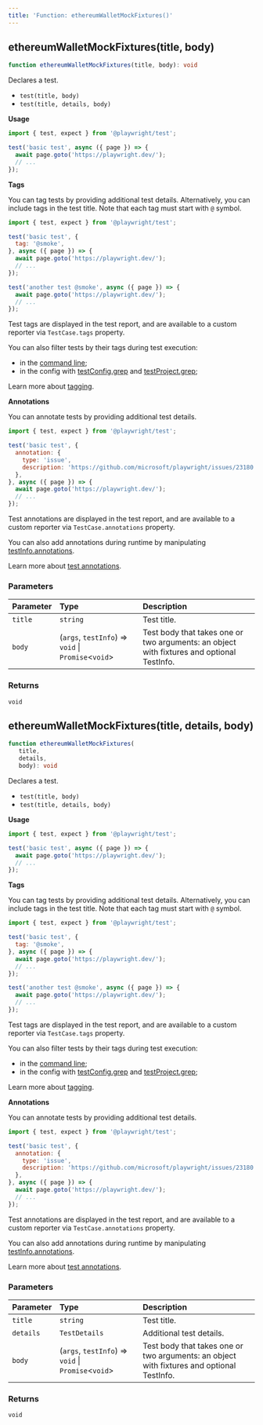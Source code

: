 ```yaml
---
title: 'Function: ethereumWalletMockFixtures()'
---
```


## ethereumWalletMockFixtures(title, body)

```ts
function ethereumWalletMockFixtures(title, body): void
```

Declares a test.
- `test(title, body)`
- `test(title, details, body)`

**Usage**

```js
import { test, expect } from '@playwright/test';

test('basic test', async ({ page }) => {
  await page.goto('https://playwright.dev/');
  // ...
});
```

**Tags**

You can tag tests by providing additional test details. Alternatively, you can include tags in the test title. Note
that each tag must start with `@` symbol.

```js
import { test, expect } from '@playwright/test';

test('basic test', {
  tag: '@smoke',
}, async ({ page }) => {
  await page.goto('https://playwright.dev/');
  // ...
});

test('another test @smoke', async ({ page }) => {
  await page.goto('https://playwright.dev/');
  // ...
});
```

Test tags are displayed in the test report, and are available to a custom reporter via `TestCase.tags` property.

You can also filter tests by their tags during test execution:
- in the [command line](https://playwright.dev/docs/test-cli#reference);
- in the config with [testConfig.grep](https://playwright.dev/docs/api/class-testconfig#test-config-grep) and
  [testProject.grep](https://playwright.dev/docs/api/class-testproject#test-project-grep);

Learn more about [tagging](https://playwright.dev/docs/test-annotations#tag-tests).

**Annotations**

You can annotate tests by providing additional test details.

```js
import { test, expect } from '@playwright/test';

test('basic test', {
  annotation: {
    type: 'issue',
    description: 'https://github.com/microsoft/playwright/issues/23180',
  },
}, async ({ page }) => {
  await page.goto('https://playwright.dev/');
  // ...
});
```

Test annotations are displayed in the test report, and are available to a custom reporter via
`TestCase.annotations` property.

You can also add annotations during runtime by manipulating
[testInfo.annotations](https://playwright.dev/docs/api/class-testinfo#test-info-annotations).

Learn more about [test annotations](https://playwright.dev/docs/test-annotations).

### Parameters

| Parameter | Type | Description |
| :------ | :------ | :------ |
| `title` | `string` | Test title. |
| `body` | (`args`, `testInfo`) => `void` \| `Promise`\<`void`\> | Test body that takes one or two arguments: an object with fixtures and optional TestInfo. |

### Returns

`void`

## ethereumWalletMockFixtures(title, details, body)

```ts
function ethereumWalletMockFixtures(
   title, 
   details, 
   body): void
```

Declares a test.
- `test(title, body)`
- `test(title, details, body)`

**Usage**

```js
import { test, expect } from '@playwright/test';

test('basic test', async ({ page }) => {
  await page.goto('https://playwright.dev/');
  // ...
});
```

**Tags**

You can tag tests by providing additional test details. Alternatively, you can include tags in the test title. Note
that each tag must start with `@` symbol.

```js
import { test, expect } from '@playwright/test';

test('basic test', {
  tag: '@smoke',
}, async ({ page }) => {
  await page.goto('https://playwright.dev/');
  // ...
});

test('another test @smoke', async ({ page }) => {
  await page.goto('https://playwright.dev/');
  // ...
});
```

Test tags are displayed in the test report, and are available to a custom reporter via `TestCase.tags` property.

You can also filter tests by their tags during test execution:
- in the [command line](https://playwright.dev/docs/test-cli#reference);
- in the config with [testConfig.grep](https://playwright.dev/docs/api/class-testconfig#test-config-grep) and
  [testProject.grep](https://playwright.dev/docs/api/class-testproject#test-project-grep);

Learn more about [tagging](https://playwright.dev/docs/test-annotations#tag-tests).

**Annotations**

You can annotate tests by providing additional test details.

```js
import { test, expect } from '@playwright/test';

test('basic test', {
  annotation: {
    type: 'issue',
    description: 'https://github.com/microsoft/playwright/issues/23180',
  },
}, async ({ page }) => {
  await page.goto('https://playwright.dev/');
  // ...
});
```

Test annotations are displayed in the test report, and are available to a custom reporter via
`TestCase.annotations` property.

You can also add annotations during runtime by manipulating
[testInfo.annotations](https://playwright.dev/docs/api/class-testinfo#test-info-annotations).

Learn more about [test annotations](https://playwright.dev/docs/test-annotations).

### Parameters

| Parameter | Type | Description |
| :------ | :------ | :------ |
| `title` | `string` | Test title. |
| `details` | `TestDetails` | Additional test details. |
| `body` | (`args`, `testInfo`) => `void` \| `Promise`\<`void`\> | Test body that takes one or two arguments: an object with fixtures and optional TestInfo. |

### Returns

`void`
